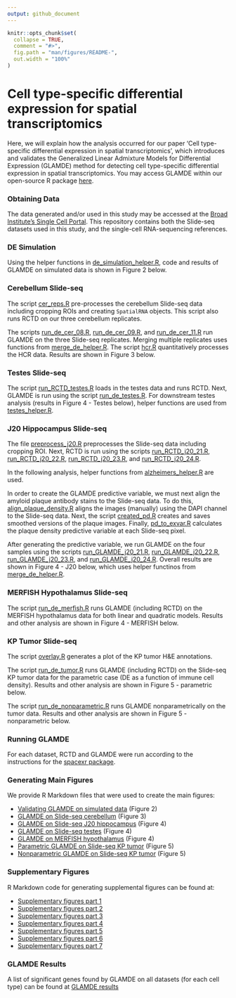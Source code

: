 ```yaml
---
output: github_document
---
```


<!-- README.md is generated from README.Rmd. Please edit that file -->

```r
knitr::opts_chunk$set(
  collapse = TRUE,
  comment = "#>",
  fig.path = "man/figures/README-",
  out.width = "100%"
)
```

# Cell type-specific differential expression for spatial transcriptomics

<!-- badges: start -->
<!-- badges: end -->

Here, we will explain how the analysis occurred for our paper 'Cell type-specific differential expression in spatial transcriptomics',
which introduces and validates the Generalized Linear Admixture Models for Differential Expression (GLAMDE) method for detecting cell type-specific differential expression in spatial transcriptomics. You may access GLAMDE within our open-source R package [here](https://github.com/dmcable/spacexr).

### Obtaining Data

The data generated and/or used in this study may be accessed at the [Broad Institute's Single Cell Portal](https://singlecell.broadinstitute.org/single_cell/study/SCP1663). This repository contains
both the Slide-seq datasets used in this study, and the single-cell RNA-sequencing references.

### DE Simulation

Using the helper functions in [de_simulation_helper.R](https://github.com/dmcable/spacexr/tree/master/AnalysisGLAMDE/helper_functions/de_simulation_helper.R), code and results of GLAMDE on simulated data is 
shown in Figure 2 below.

### Cerebellum Slide-seq

The script [cer_reps.R](https://github.com/dmcable/spacexr/tree/master/AnalysisGLAMDE/Preprocessing_and_RCTD/cer_reps.R) pre-processes the cerebellum Slide-seq data including cropping ROIs and
creating `SpatialRNA` objects. This script also runs RCTD on our three cerebellum replicates.

The scripts [run_de_cer_08.R](https://github.com/dmcable/spacexr/tree/master/AnalysisGLAMDE/run_GLAMDE/run_de_cer_08.R), [run_de_cer_09.R](https://github.com/dmcable/spacexr/tree/master/AnalysisGLAMDE/run_GLAMDE/run_de_cer_09.R), and [run_de_cer_11.R](https://github.com/dmcable/spacexr/tree/master/AnalysisGLAMDE/run_GLAMDE/run_de_cer_11.R) run GLAMDE on the three Slide-seq 
replicates. Merging multiple replicates uses functions from [merge_de_helper.R](https://github.com/dmcable/spacexr/tree/master/AnalysisGLAMDE/helper_functions/merge_de_helper.R).
The script [hcr.R](https://github.com/dmcable/spacexr/tree/master/AnalysisGLAMDE/image_analysis/hcr.R) quantitatively processes the HCR data. Results are shown in Figure 3 below.

### Testes Slide-seq

The script [run_RCTD_testes.R](https://github.com/dmcable/spacexr/tree/master/AnalysisGLAMDE/Preprocessing_and_RCTD/run_RCTD_testes.R) loads in the testes data and runs RCTD. Next, GLAMDE is run using the script [run_de_testes.R](https://github.com/dmcable/spacexr/tree/master/AnalysisGLAMDE/run_GLAMDE/run_de_testes.R).
For downstream testes analysis (results in Figure 4 - Testes below), helper functions are used from [testes_helper.R](https://github.com/dmcable/spacexr/tree/master/AnalysisGLAMDE/helper_functions/testes_helper.R).

### J20 Hippocampus Slide-seq

The file [preprocess_j20.R](https://github.com/dmcable/spacexr/tree/master/AnalysisGLAMDE/j20/preprocess_j20.R) preprocesses the Slide-seq data including cropping ROI. Next, RCTD is run using the scripts [run_RCTD_j20_21.R](https://github.com/dmcable/spacexr/tree/master/AnalysisGLAMDE/j20/run_RCTD_j20_21.R), 
[run_RCTD_j20_22.R](https://github.com/dmcable/spacexr/tree/master/AnalysisGLAMDE/j20/run_RCTD_j20_22.R), [run_RCTD_j20_23.R](https://github.com/dmcable/spacexr/tree/master/AnalysisGLAMDE/j20/run_RCTD_j20_23.R), and [run_RCTD_j20_24.R](https://github.com/dmcable/spacexr/tree/master/AnalysisGLAMDE/j20/run_RCTD_j20_24.R).

In the following analysis, helper functions from [alzheimers_helper.R](https://github.com/dmcable/spacexr/tree/master/AnalysisGLAMDE/helper_functions/alzheimers_helper.R) are used.

In order to create the GLAMDE predictive variable, we must next align the amyloid plaque antibody stains to the Slide-seq data. To do this,
[align_plaque_density.R](https://github.com/dmcable/spacexr/tree/master/AnalysisGLAMDE/j20/align_plaque_density.R) aligns the images (manually) using the DAPI channel to the Slide-seq data.
Next, the script [created_pd.R](https://github.com/dmcable/spacexr/tree/master/AnalysisGLAMDE/j20/create_pd.R) creates and saves smoothed versions of the plaque images. Finally, [pd_to_exvar.R](https://github.com/dmcable/spacexr/tree/master/AnalysisGLAMDE/j20/pd_to_exvar.R)
calculates the plaque density predictive variable at each Slide-seq pixel.

After generating the predictive variable, we run GLAMDE on the four samples using the scripts [run_GLAMDE_j20_21.R](https://github.com/dmcable/spacexr/tree/master/AnalysisGLAMDE/j20/run_GLAMDE_j20_21.R),
[run_GLAMDE_j20_22.R](https://github.com/dmcable/spacexr/tree/master/AnalysisGLAMDE/j20/run_GLAMDE_j20_22.R), [run_GLAMDE_j20_23.R](https://github.com/dmcable/spacexr/tree/master/AnalysisGLAMDE/j20/run_GLAMDE_j20_23.R), and [run_GLAMDE_j20_24.R](https://github.com/dmcable/spacexr/tree/master/AnalysisGLAMDE/j20/run_GLAMDE_j20_24.R). Overall results are shown in Figure 4 - J20 below,
which uses helper functinos from [merge_de_helper.R](https://github.com/dmcable/spacexr/tree/master/AnalysisGLAMDE/helper_functions/merge_de_helper.R).

### MERFISH Hypothalamus Slide-seq

The script [run_de_merfish.R](https://github.com/dmcable/spacexr/tree/master/AnalysisGLAMDE/run_GLAMDE/run_de_merfish.R) runs GLAMDE (including RCTD) on the MERFISH hypothalamus data for both linear
and quadratic models. Results and other analysis are shown in Figure 4 - MERFISH below.

### KP Tumor Slide-seq 

The script [overlay.R](https://github.com/dmcable/spacexr/tree/master/AnalysisGLAMDE/image_analysis/overlay.R) generates a plot of the KP tumor H&E annotations.

The script [run_de_tumor.R](https://github.com/dmcable/spacexr/tree/master/AnalysisGLAMDE/run_GLAMDE/run_de_tumor.R) runs GLAMDE (including RCTD) on the Slide-seq KP tumor data for the parametric case
(DE as a function of immune cell density). Results and other analysis are shown in Figure 5 - parametric below.

The script [run_de_nonparametric.R](https://github.com/dmcable/spacexr/tree/master/AnalysisGLAMDE/run_GLAMDE/run_de_nonparametric.R) runs GLAMDE nonparametrically on the tumor data. Results and other analysis 
are shown in Figure 5 - nonparametric below.

### Running GLAMDE

For each dataset, RCTD and GLAMDE were run according to the instructions for the [spacexr package](https://github.com/dmcable/spacexr). 

### Generating Main Figures

We provide R Markdown files that were used to create the main figures:

* [Validating GLAMDE on simulated data](https://raw.githack.com/dmcable/spacexr/master/AnalysisGLAMDE/Figures/figure2.html) (Figure 2)
* [GLAMDE on Slide-seq cerebellum](https://raw.githack.com/dmcable/spacexr/master/AnalysisGLAMDE/Figures/figure3.html) (Figure 3)
* [GLAMDE on Slide-seq J20 hippocampus](https://raw.githack.com/dmcable/spacexr/master/AnalysisGLAMDE/Figures/figure4_j20.html) (Figure 4)
* [GLAMDE on Slide-seq testes](https://raw.githack.com/dmcable/spacexr/master/AnalysisGLAMDE/Figures/figure4_testes.html) (Figure 4)
* [GLAMDE on MERFISH hypothalamus](https://raw.githack.com/dmcable/spacexr/master/AnalysisGLAMDE/Figures/figure4_merfish.html) (Figure 4)
* [Parametric GLAMDE on Slide-seq KP tumor](https://raw.githack.com/dmcable/spacexr/master/AnalysisGLAMDE/Figures/figure5_parametric.html) (Figure 5)
* [Nonparametric GLAMDE on Slide-seq KP tumor](https://raw.githack.com/dmcable/spacexr/master/AnalysisGLAMDE/Figures/figure5_nonparametric.html) (Figure 5)

### Supplementary Figures

R Markdown code for generating supplemental figures can be found at:

* [Supplementary figures part 1](https://github.com/dmcable/spacexr/tree/master/AnalysisGLAMDE/Figures/supp1.Rmd) 
* [Supplementary figures part 2](https://github.com/dmcable/spacexr/tree/master/AnalysisGLAMDE/Figures/supp2.Rmd)
* [Supplementary figures part 3](https://github.com/dmcable/spacexr/tree/master/AnalysisGLAMDE/Figures/supp3.Rmd) 
* [Supplementary figures part 4](https://github.com/dmcable/spacexr/tree/master/AnalysisGLAMDE/Figures/supp4.Rmd)
* [Supplementary figures part 5](https://github.com/dmcable/spacexr/tree/master/AnalysisGLAMDE/Figures/supp5.Rmd)
* [Supplementary figures part 6](https://github.com/dmcable/spacexr/tree/master/AnalysisGLAMDE/Figures/supp6.Rmd)
* [Supplementary figures part 7](https://github.com/dmcable/spacexr/tree/master/AnalysisGLAMDE/Figures/supp7.Rmd)

### GLAMDE Results

A list of significant genes found by GLAMDE on all datasets (for each cell type) can be found at [GLAMDE results](https://github.com/dmcable/spacexr/tree/master/AnalysisGLAMDE/paper_results)
